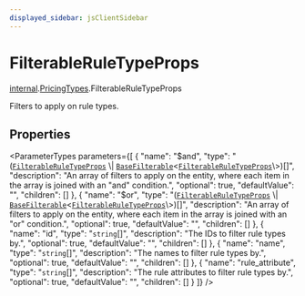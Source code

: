 ```yaml
---
displayed_sidebar: jsClientSidebar
---
```



# FilterableRuleTypeProps

[internal](../../internal/modules/admin_discounts.internal.internal-1.mdx).[PricingTypes](../../internal-1/modules/admin_discounts.internal.internal-1.PricingTypes.mdx).FilterableRuleTypeProps

Filters to apply on rule types.

## Properties

<ParameterTypes parameters={[
  {
    "name": "$and",
    "type": "([`FilterableRuleTypeProps`](admin_discounts.internal.internal-1.PricingTypes.FilterableRuleTypeProps.mdx) \\| [`BaseFilterable`](../../DAL/interfaces/admin_discounts.internal.internal-1.DAL.BaseFilterable.mdx)<[`FilterableRuleTypeProps`](admin_discounts.internal.internal-1.PricingTypes.FilterableRuleTypeProps.mdx)\\>)[]",
    "description": "An array of filters to apply on the entity, where each item in the array is joined with an \"and\" condition.",
    "optional": true,
    "defaultValue": "",
    "children": []
  },
  {
    "name": "$or",
    "type": "([`FilterableRuleTypeProps`](admin_discounts.internal.internal-1.PricingTypes.FilterableRuleTypeProps.mdx) \\| [`BaseFilterable`](../../DAL/interfaces/admin_discounts.internal.internal-1.DAL.BaseFilterable.mdx)<[`FilterableRuleTypeProps`](admin_discounts.internal.internal-1.PricingTypes.FilterableRuleTypeProps.mdx)\\>)[]",
    "description": "An array of filters to apply on the entity, where each item in the array is joined with an \"or\" condition.",
    "optional": true,
    "defaultValue": "",
    "children": []
  },
  {
    "name": "id",
    "type": "`string`[]",
    "description": "The IDs to filter rule types by.",
    "optional": true,
    "defaultValue": "",
    "children": []
  },
  {
    "name": "name",
    "type": "`string`[]",
    "description": "The names to filter rule types by.",
    "optional": true,
    "defaultValue": "",
    "children": []
  },
  {
    "name": "rule_attribute",
    "type": "`string`[]",
    "description": "The rule attributes to filter rule types by.",
    "optional": true,
    "defaultValue": "",
    "children": []
  }
]} />

